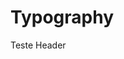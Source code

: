 <!-- Button.stories.mdx -->



<Meta title="Typography" />

# Typography

<Story name="Primary">
  <TypographyV2
    family="header"
    variant="h1"
    color={defaultTheme.colors.yellow.default}
  >
    Teste Header
  </TypographyV2>
</Story>
